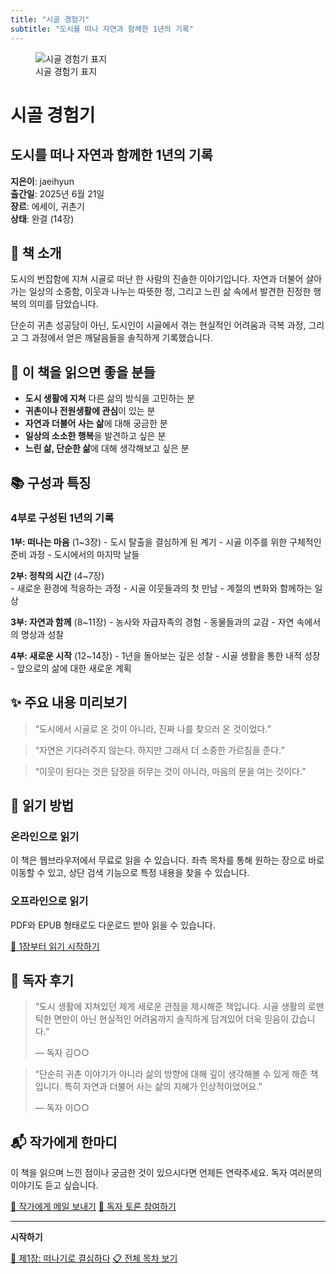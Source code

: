 ```yaml
---
title: "시골 경험기"
subtitle: "도시를 떠나 자연과 함께한 1년의 기록"
---
```


::: {.book-intro}
![시골 경험기 표지](../images/rural-cover.jpg){.book-cover-intro}

# 시골 경험기
## 도시를 떠나 자연과 함께한 1년의 기록

**지은이**: jaeihyun  
**출간일**: 2025년 6월 21일  
**장르**: 에세이, 귀촌기  
**상태**: 완결 (14장)
:::

## 📖 책 소개

도시의 번잡함에 지쳐 시골로 떠난 한 사람의 진솔한 이야기입니다. 자연과 더불어 살아가는 일상의 소중함, 이웃과 나누는 따뜻한 정, 그리고 느린 삶 속에서 발견한 진정한 행복의 의미를 담았습니다.

단순히 귀촌 성공담이 아닌, 도시인이 시골에서 겪는 현실적인 어려움과 극복 과정, 그리고 그 과정에서 얻은 깨달음들을 솔직하게 기록했습니다.

## 🎯 이 책을 읽으면 좋을 분들

- **도시 생활에 지쳐** 다른 삶의 방식을 고민하는 분
- **귀촌이나 전원생활에 관심**이 있는 분  
- **자연과 더불어 사는 삶**에 대해 궁금한 분
- **일상의 소소한 행복**을 발견하고 싶은 분
- **느린 삶, 단순한 삶**에 대해 생각해보고 싶은 분

## 📚 구성과 특징

### 4부로 구성된 1년의 기록

**1부: 떠나는 마음** (1~3장)
- 도시 탈출을 결심하게 된 계기
- 시골 이주를 위한 구체적인 준비 과정
- 도시에서의 마지막 날들

**2부: 정착의 시간** (4~7장)  
- 새로운 환경에 적응하는 과정
- 시골 이웃들과의 첫 만남
- 계절의 변화와 함께하는 일상

**3부: 자연과 함께** (8~11장)
- 농사와 자급자족의 경험
- 동물들과의 교감
- 자연 속에서의 명상과 성찰

**4부: 새로운 시작** (12~14장)
- 1년을 돌아보는 깊은 성찰
- 시골 생활을 통한 내적 성장
- 앞으로의 삶에 대한 새로운 계획

## ✨ 주요 내용 미리보기

> "도시에서 시골로 온 것이 아니라, 진짜 나를 찾으러 온 것이었다."

> "자연은 기다려주지 않는다. 하지만 그래서 더 소중한 가르침을 준다."

> "이웃이 된다는 것은 담장을 허무는 것이 아니라, 마음의 문을 여는 것이다."

## 🔗 읽기 방법

### 온라인으로 읽기
이 책은 웹브라우저에서 무료로 읽을 수 있습니다. 좌측 목차를 통해 원하는 장으로 바로 이동할 수 있고, 상단 검색 기능으로 특정 내용을 찾을 수 있습니다.

### 오프라인으로 읽기
PDF와 EPUB 형태로도 다운로드 받아 읽을 수 있습니다.

[📖 1장부터 읽기 시작하기](chapters/01-decision.qmd){.btn .btn-primary .btn-lg}

## 💬 독자 후기

::: {.reader-reviews}
> "도시 생활에 지쳐있던 제게 새로운 관점을 제시해준 책입니다. 시골 생활의 로맨틱한 면만이 아닌 현실적인 어려움까지 솔직하게 담겨있어 더욱 믿음이 갔습니다."
> 
> — 독자 김○○

> "단순히 귀촌 이야기가 아니라 삶의 방향에 대해 깊이 생각해볼 수 있게 해준 책입니다. 특히 자연과 더불어 사는 삶의 지혜가 인상적이었어요."
> 
> — 독자 이○○
:::

## 📬 작가에게 한마디

이 책을 읽으며 느낀 점이나 궁금한 것이 있으시다면 언제든 연락주세요. 독자 여러분의 이야기도 듣고 싶습니다.

[💌 작가에게 메일 보내기](mailto:contact@jaeihyun.org){.btn .btn-outline-primary}
[💬 독자 토론 참여하기](https://github.com/jaeihyun/jaeihyun-publishing/discussions){.btn .btn-outline-secondary}

---

::: {.book-navigation}
**시작하기**

[📖 제1장: 떠나기로 결심하다](chapters/01-decision.qmd){.btn .btn-primary}
[📋 전체 목차 보기](#목차){.btn .btn-outline-secondary}
:::